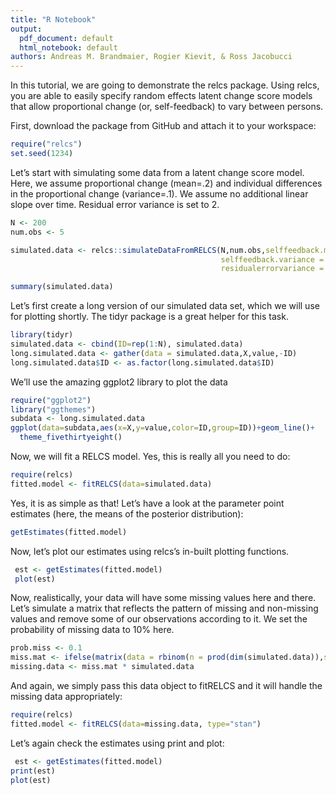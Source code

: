 ```yaml
---
title: "R Notebook"
output:
  pdf_document: default
  html_notebook: default
authors: Andreas M. Brandmaier, Rogier Kievit, & Ross Jacobucci
---
```


In this tutorial, we are going to demonstrate the relcs package. Using relcs, you are able to easily specify random effects latent change score models that allow proportional change (or, self-feedback) to vary between persons. 

First, download the package from GitHub and attach it to your workspace:

```r
require("relcs")
set.seed(1234)
```

Let's start with simulating some data from a latent change score model. Here, we assume proportional change (mean=.2) and individual differences in the proportional change (variance=.1). We assume no additional linear slope over time. Residual error variance is set to 2.

```r
N <- 200
num.obs <- 5

simulated.data <- relcs::simulateDataFromRELCS(N,num.obs,selffeedback.mean = .2, 
                                               selffeedback.variance = .1,has.slope = FALSE,
                                               residualerrorvariance = 2)

summary(simulated.data)
```

Let's first create a long version of our simulated data set, which we will use for plotting shortly. The tidyr package is a great helper for this task.
```r
library(tidyr)
simulated.data <- cbind(ID=rep(1:N), simulated.data)
long.simulated.data <- gather(data = simulated.data,X,value,-ID)
long.simulated.data$ID <- as.factor(long.simulated.data$ID)
```

We'll use the amazing ggplot2 library to plot the data

```r
require("ggplot2")
library("ggthemes")
subdata <- long.simulated.data
ggplot(data=subdata,aes(x=X,y=value,color=ID,group=ID))+geom_line()+   guides(colour=FALSE)+
  theme_fivethirtyeight()
```

Now, we will fit a RELCS model. Yes, this is really all you need to do:

```r
require(relcs)
fitted.model <- fitRELCS(data=simulated.data)
```

Yes, it is as simple as that! Let's have a look at the parameter point estimates (here, the means of the posterior distribution):

```r
getEstimates(fitted.model) 
```

Now, let's plot our estimates using relcs's in-built plotting functions.

```r
 est <- getEstimates(fitted.model)
 plot(est)
```

Now, realistically, your data will have some missing values here and there. Let's simulate a matrix that reflects the pattern of missing and non-missing values and remove some of our observations according to it. We set the probability of missing data to 10% here. 

```r
prob.miss <- 0.1 
miss.mat <- ifelse(matrix(data = rbinom(n = prod(dim(simulated.data)),size = 1,prob=prob.miss),nrow=nrow(simulated.data)),NA,1)
missing.data <- miss.mat * simulated.data
```

And again, we simply pass this data object to fitRELCS and it will handle the missing data appropriately:

```r
require(relcs)
fitted.model <- fitRELCS(data=missing.data, type="stan")
```

Let's again check the estimates using print and plot:

```r
 est <- getEstimates(fitted.model)
print(est)
plot(est)
```

